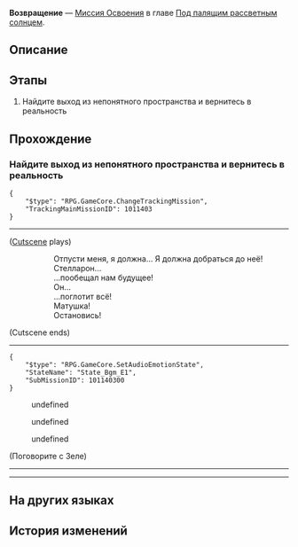 {{Дополнить|Диалоги.}}
{{Миссия Инфобокс
|id              = 1011403
|Название        = 
|Изображение     = Миссия Освоения Возвращение.png
|Тип             = Миссия Освоения
|События         = 
|Глава           = Под палящим рассветным солнцем
|Условия         = Завершена [[Миссия Освоения]] ''[[Пути в прошлое давно закрыты]]''
|Персонажи       = Броня; Дань Хэн; Зеле; Март 7; Первопроходец
|СтартЛокация    = Холм вечнозимья
|Мир             = Ярило-VI
|Локации         = Холм вечнозимья
|Предыдущая      = Пути в прошлое давно закрыты
|Следующая       = Опасное болото
|Награды         = Опыт Освоения*1 200; Звёздный нефрит*80; Путеводитель путешественника*5; Очищенный эфир*4; Enigmatic Ectostella*2; "Everwinter"*1 { text = Everwinter }; "Fate"*1 { text = Fate }
}}
'''Возвращение''' — [[Миссия Освоения]] в главе [[Под палящим рассветным солнцем]].

==Описание==
{{Описание|Вы побеждаете Коколию, Верховную хранительницу, что подверглась влиянию Стелларона. Весть о вашем успехе вскоре разнесётся по всему Белобогу.}}

==Этапы==
# Найдите выход из непонятного пространства и вернитесь в реальность

==Прохождение==
{{Дополнить}}

===Найдите выход из непонятного пространства и вернитесь в реальность===
{{Описание миссии|локация=Холм вечнозимья|Вы просыпаетесь в этом странном месте, окутанном звёздным небом и янтарной судьбой.<br />Вы помните, как Коколия пронзила вас копьём, - это загробный мир? Но ваше сознание такое же ясное, а тело лёгкое, как всегда... Вы слышите мощный голос в голове, который говорит вам: «Я ещё живу».<br />Возможно, ваши напарники всё ещё сражаются с Коколией. Вам нужно найти способ вернуться к ним.}}
{{Диалог Начало}}
<pre>{
	"$type": "RPG.GameCore.ChangeTrackingMission",
	"TrackingMainMissionID": 1011403
}</pre>
----
;([[#Gallery|Cutscene]] plays)
::Отпусти меня, я должна... Я должна добраться до неё!
::Стелларон...
::...пообещал нам будущее!
::Он...
::...поглотит всё!
::Матушка!
::Остановись!
;(Cutscene ends)
----
<pre>{
	"$type": "RPG.GameCore.SetAudioEmotionState",
	"StateName": "State_Bgm_E1",
	"SubMissionID": 101140300
}</pre>
<!--Unknown TalkSentence: 201333201-->
<!--Unknown TalkSentence: 201333202-->
<!--Unknown TalkSentence: 201333203-->
<!--Unknown TalkSentence: 201333204-->
<!--Unknown TalkSentence: 201333205-->
<!--Unknown TalkSentence: 201333206-->
<!--Unknown TalkSentence: 201333207-->
<!--Unknown TalkSentence: 201333208-->
<!--Unknown TalkSentence: 201333209-->
<!--Unknown TalkSentence: 201333210-->
<!--Unknown TalkSentence: 201333211-->
:{{Диалог|Стрелка}} undefined
:<!--Unknown TalkSentence: 201333213-->
:<!--Unknown TalkSentence: 201333214-->
:<!--Unknown TalkSentence: 201333215-->
:<!--Unknown TalkSentence: 201333216-->
:<!--Unknown TalkSentence: 201333217-->
:<!--Unknown TalkSentence: 201333218-->
:<!--Unknown TalkSentence: 201333219-->
:{{Диалог|Стрелка}} undefined
:<!--Unknown TalkSentence: 201333215-->
:<!--Unknown TalkSentence: 201333216-->
:<!--Unknown TalkSentence: 201333217-->
:<!--Unknown TalkSentence: 201333218-->
:<!--Unknown TalkSentence: 201333219-->
:{{Диалог|Стрелка}} undefined
:<!--Unknown TalkSentence: 201333217-->
:<!--Unknown TalkSentence: 201333218-->
:<!--Unknown TalkSentence: 201333219-->
<!--Unknown TalkSentence: 201333217-->
<!--Unknown TalkSentence: 201333218-->
<!--Unknown TalkSentence: 201333219-->

;(Поговорите с Зеле)
<!--Unknown TalkSentence: 201333265-->
<!--Unknown TalkSentence: 201333266-->
<!--Unknown TalkSentence: 201333267-->
<!--Unknown TalkSentence: 201333268-->
<!--Unknown TalkSentence: 201333269-->
----
----
{{Диалог Конец}}

==На других языках==
{{На других языках
|en   = The Return
|zhs  = 回归
|zht  = 回歸
|ja   = リターンズ
|ko   = 복귀
|es   = El regreso
|fr   = Le retour
|ru   = Возвращение
|th   = หวนคืน
|vi   = Trở Lại...
|de   = Die Rückkehr
|id   = Kembali
|pt   = O Retorno
}}

==История изменений==
{{История изменений|2.7}}
